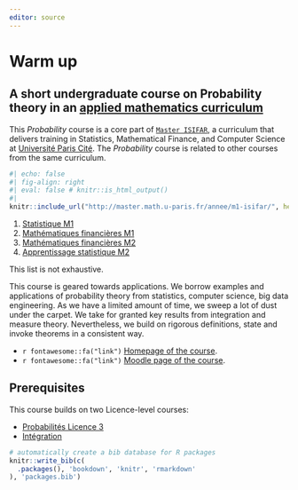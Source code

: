 ```yaml
---
editor: source
---
```


<!-- ![](images/Universite_Paris_logo_horizontal.jpg) -->

# Warm up {#foreword .unnumbered}

## A short undergraduate course on Probability theory in an [applied mathematics curriculum](http://master.math.u-paris.fr/annee/m1-isifar/)

This *Probability* course is a core part of [`Master ISIFAR`](http://master.math.u-paris.fr/annee/m1-mi/), a curriculum that delivers training in Statistics, Mathematical Finance, and Computer Science at [Université Paris Cité](http://u-paris.fr). The *Probability* course is related to other courses from the same curriculum.

```r
#| echo: false
#| fig-align: right
#| eval: false # knitr::is_html_output()
#| 
knitr::include_url("http://master.math.u-paris.fr/annee/m1-isifar/", height = '300px')
```

1.  [Statistique M1](https://master.math.u-paris.fr/modules/m1isifar-statistiques)
2.  [Mathématiques financières M1](https://master.math.u-paris.fr/modules/m1isifar-math-fi)
3.  [Mathématiques financières M2](https://master.math.u-paris.fr/modules/m2isifar-mathematiques-financieres/)
4.  [Apprentissage statistique M2](https://master.math.u-paris.fr/modules/m2isifar-apprentissage-statistique/)

This list is not exhaustive.

This course is geared towards applications. We borrow examples and applications of probability theory from statistics, computer science, big data engineering. As we have a limited amount of time, we sweep a lot of dust under the carpet. We take for granted key results from integration and measure theory. Nevertheless, we build on rigorous definitions, state and invoke theorems in a consistent way.

-   `r fontawesome::fa("link")` [Homepage of the course](https://s-v-b.github.io/MA1AY010).
-   `r fontawesome::fa("link")` [Moodle page of the course](https://moodle.u-pariscite.fr/course/view.php?id=13045).

## Prerequisites

This course builds on two Licence-level courses:

-   [Probabilités Licence 3](http://licence.math.u-paris.fr/modules/l3-maths-mfa-maths-s5-probas/)
-   [Intégration](http://licence.math.u-paris.fr/modules/l3-maths-mfa-maths-s6-Integration/)

```{=html}
<!-- 

## Roadmap

__Provisional schedule__|  Lesson   |  Date  |
|:--------|:-------|:-------:|:-------:|
 -->
```

<!-- ## Notebooks

Throughout the course, we illustrate problems and concepts using `Python` and `R` notebooks. You should be able to explore the notebooks by yourself. My current configuration relies on:

-   [`Python`](https://www.python.org) (3.12, use [`virtualenv`]())
    -   `Numpy` for nice numerical arrays and random generation
    -   `Scipy` with module `stats` for a zoo of probability distributions
    -   `Pandas` for data analysis
    -   `Networkx` to play with random graphs
    -   `igraph` to play with random graphs (again)
    -   `vega`/`altair` for graphics
    -   `plotly` for graphics
    -   `Jupyter` for its interactive kernels, an easy path to literate programming, and technical reporting
    -   `Dask` if you enjoy multicore processing
    -   I use [`vs code`](https://code.visualstudio.com) + extensions as a `Python` IDE
-   [`R`]() (4.1 and above)
    -   `tidyverse`
    -   I use [`vs code`](https://code.visualstudio.com) + extensions as a `Python` IDE
    -   [`rstudio`]() is also very convenient
    -   [`positron`]() provides us with nice features of both worlds -->

```{=html}
<!-- The notebooks are available at the following URLs:

1. [Hashing and random functions](http://stephane-v-boucheron.fr/post/2019-09-02-idealizedhashing/)
[.ipynb](http://stephane-v-boucheron.fr/files/notebooks_proba/hashing.ipynb)
1. [Roulette]()
2. [Branching processes]()
3. [Random graphs]()
4. [Randomized algorithms]()
5. [Chinese Restaurant Process]()
6. Law(s) of large numbers
7. Central limit theorem(s)
8. Gaussian vectors
9. Law(s) of rare events
10. Weak convergence

11. Longest Common Subsequence
12. [Longest Increasing Subsequence]()
13. [Chinese Restaurant Process]() -->
```

```r
# automatically create a bib database for R packages
knitr::write_bib(c(
  .packages(), 'bookdown', 'knitr', 'rmarkdown'
), 'packages.bib')
```